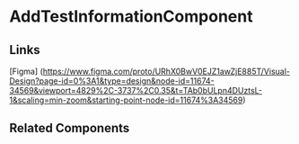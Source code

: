 <!-- add-test-information.stories.mdx -->


<Meta title="QTD Components/ProviderAndILA/CreateMetaILAWizard/CreateMetaILATestWizard/AddTestInformation/README" component={AddTestInformationComponent} />

# AddTestInformationComponent

<ArgsTable of={AddTestInformationComponent} />

## Links

[Figma] (https://www.figma.com/proto/URhX0BwV0EJZ1awZjE885T/Visual-Design?page-id=0%3A1&type=design&node-id=11674-34569&viewport=4829%2C-3737%2C0.35&t=TAb0bULpn4DUztsL-1&scaling=min-zoom&starting-point-node-id=11674%3A34569)

## Related Components
